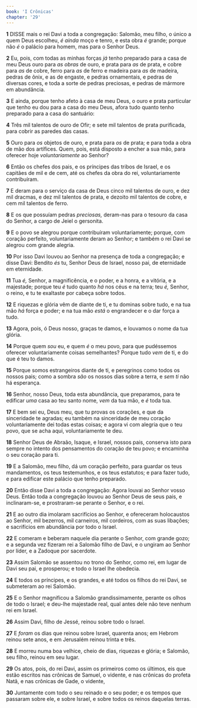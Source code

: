 ```yaml
---
book: 'I Crônicas'
chapter: '29'
---
```


**1** DISSE mais o rei Davi a toda a congregação: Salomão, meu filho, o único a quem Deus escolheu, _é ainda_ moço e tenro, e esta obra _é_ grande; porque não _é_ o palácio para homem, mas para o Senhor Deus.

**2** Eu, pois, com todas as minhas forças _já_ tenho preparado para a casa de meu Deus ouro para _as obras_ de ouro, e prata para _as_ de prata, e cobre para _as_ de cobre, ferro para _as_ de ferro e madeira para _as_ de madeira, pedras de ônix, e as de engaste, e pedras ornamentais, e pedras de diversas cores, e toda a sorte de pedras preciosas, e pedras de mármore em abundância.

**3** E ainda, porque tenho afeto à casa de meu Deus, o ouro e prata particular que tenho eu dou para a casa do meu Deus, afora tudo quanto tenho preparado para a casa do santuário:

**4** Três mil talentos de ouro de Ofir; e sete mil talentos de prata purificada, para cobrir as paredes das casas.

**5** Ouro para _os_ objetos de ouro, e prata para _os_ de prata; e para toda a obra de mão dos artífices. Quem, pois, está disposto a encher a sua mão, para oferecer hoje _voluntariamente_ ao Senhor?

**6** Então os chefes dos pais, e os príncipes das tribos de Israel, e os capitães de mil e de cem, até os chefes da obra do rei, voluntariamente contribuíram.

**7** E deram para o serviço da casa de Deus cinco mil talentos de ouro, e dez mil dracmas, e dez mil talentos de prata, e dezoito mil talentos de cobre, e cem mil talentos de ferro.

**8** E os que possuíam pedras _preciosas,_ deram-nas para o tesouro da casa do Senhor, a cargo de Jeiel o gersonita.

**9** E o povo se alegrou porque contribuíram voluntariamente; porque, com coração perfeito, voluntariamente deram ao Senhor; e também o rei Davi se alegrou com grande alegria.

**10** Por isso Davi louvou ao Senhor na presença de toda a congregação; e disse Davi: Bendito _és_ tu, Senhor Deus de Israel, nosso pai, de eternidade em eternidade.

**11** Tua _é,_ Senhor, a magnificência, e o poder, e a honra, e a vitória, e a majestade; porque teu _é_ tudo quanto _há_ nos céus e na terra; teu _é,_ Senhor, o reino, e tu te exaltaste por cabeça sobre todos.

**12** E riquezas e glória vêm de diante de ti, e tu dominas sobre tudo, e na tua mão _há_ força e poder; e na tua mão _está_ o engrandecer e o dar força a tudo.

**13** Agora, pois, ó Deus nosso, graças te damos, e louvamos o nome da tua glória.

**14** Porque quem _sou_ eu, e quem _é_ o meu povo, para que pudéssemos oferecer voluntariamente coisas semelhantes? Porque tudo _vem_ de ti, e do que é teu to damos.

**15** Porque somos estrangeiros diante de ti, e peregrinos como todos os nossos pais; como a sombra _são_ os nossos dias sobre a terra, e _sem ti_ não há esperança.

**16** Senhor, nosso Deus, toda esta abundância, que preparamos, para te edificar _uma_ casa ao teu santo nome, _vem_ da tua mão, e _é_ toda tua.

**17** E bem sei eu, Deus meu, que tu provas os corações, e que da sinceridade te agradas; eu também na sinceridade de meu coração voluntariamente dei todas estas coisas; e agora vi com alegria que o teu povo, que se acha aqui, voluntariamente te deu.

**18** Senhor Deus de Abraão, Isaque, e Israel, nossos pais, conserva isto para sempre no intento dos pensamentos do coração de teu povo; e encaminha o seu coração para ti.

**19** E a Salomão, meu filho, dá um coração perfeito, para guardar os teus mandamentos, os teus testemunhos, e os teus estatutos; e para fazer tudo, e para edificar este palácio que tenho preparado.

**20** Então disse Davi a toda a congregação: Agora louvai ao Senhor vosso Deus. Então toda a congregação louvou ao Senhor Deus de seus pais, e inclinaram-se, e prostraram-se perante o Senhor, e o rei.

**21** E ao outro dia imolaram sacrifícios ao Senhor, e ofereceram holocaustos ao Senhor, mil bezerros, mil carneiros, mil cordeiros, com as suas libações; e sacrifícios em abundância por todo o Israel.

**22** E comeram e beberam naquele dia perante o Senhor, com grande gozo; e a segunda vez fizeram rei a Salomão filho de Davi, e o ungiram ao Senhor por líder, e a Zadoque por sacerdote.

**23** Assim Salomão se assentou no trono do Senhor, como rei, em lugar de Davi seu pai, e prosperou; e todo o Israel lhe obedecia.

**24** E todos os príncipes, e os grandes, e até todos os filhos do rei Davi, se submeteram ao rei Salomão.

**25** E o Senhor magnificou a Salomão grandissimamente, perante os olhos de todo o Israel; e deu-lhe majestade real, qual antes dele não teve nenhum rei em Israel.

**26** Assim Davi, filho de Jessé, reinou sobre todo o Israel.

**27** E _foram_ os dias que reinou sobre Israel, quarenta anos; em Hebrom reinou sete anos, e em Jerusalém reinou trinta e três.

**28** E morreu numa boa velhice, cheio de dias, riquezas e glória; e Salomão, seu filho, reinou em seu lugar.

**29** Os atos, pois, do rei Davi, assim os primeiros como os últimos, eis que estão escritos nas crônicas de Samuel, o vidente, e nas crônicas do profeta Natã, e nas crônicas de Gade, o vidente,

**30** Juntamente com todo o seu reinado e o seu poder; e os tempos que passaram sobre ele, e sobre Israel, e sobre todos os reinos daquelas terras.
